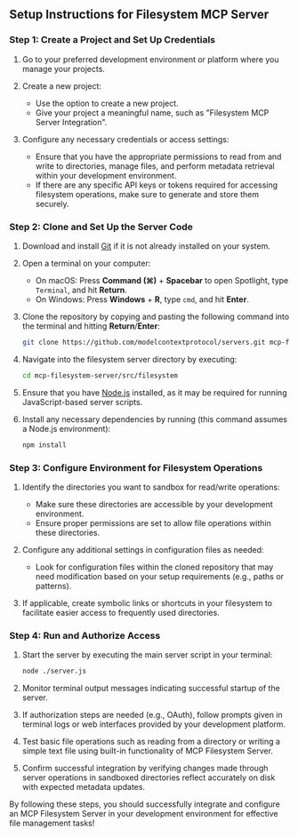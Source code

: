 ## Setup Instructions for Filesystem MCP Server

### Step 1: Create a Project and Set Up Credentials

1. Go to your preferred development environment or platform where you manage your projects.

2. Create a new project:
   - Use the option to create a new project.
   - Give your project a meaningful name, such as "Filesystem MCP Server Integration".

3. Configure any necessary credentials or access settings:
   - Ensure that you have the appropriate permissions to read from and write to directories, manage files, and perform metadata retrieval within your development environment.
   - If there are any specific API keys or tokens required for accessing filesystem operations, make sure to generate and store them securely.

### Step 2: Clone and Set Up the Server Code

1. Download and install [Git](https://git-scm.com/downloads) if it is not already installed on your system.

2. Open a terminal on your computer:
   - On macOS: Press **Command (⌘)** + **Spacebar** to open Spotlight, type `Terminal`, and hit **Return**.
   - On Windows: Press **Windows** + **R**, type `cmd`, and hit **Enter**.

3. Clone the repository by copying and pasting the following command into the terminal and hitting **Return**/**Enter**:
   ```bash
   git clone https://github.com/modelcontextprotocol/servers.git mcp-filesystem-server
   ```

4. Navigate into the filesystem server directory by executing:
   ```bash
   cd mcp-filesystem-server/src/filesystem
   ```

5. Ensure that you have [Node.js](https://nodejs.org/) installed, as it may be required for running JavaScript-based server scripts.

6. Install any necessary dependencies by running (this command assumes a Node.js environment):
   ```bash
   npm install
   ```

### Step 3: Configure Environment for Filesystem Operations

1. Identify the directories you want to sandbox for read/write operations:
    - Make sure these directories are accessible by your development environment.
    - Ensure proper permissions are set to allow file operations within these directories.

2. Configure any additional settings in configuration files as needed:
    - Look for configuration files within the cloned repository that may need modification based on your setup requirements (e.g., paths or patterns).

3. If applicable, create symbolic links or shortcuts in your filesystem to facilitate easier access to frequently used directories.

### Step 4: Run and Authorize Access

1. Start the server by executing the main server script in your terminal:
    ```bash
    node ./server.js
    ```
   
2. Monitor terminal output messages indicating successful startup of the server.

3. If authorization steps are needed (e.g., OAuth), follow prompts given in terminal logs or web interfaces provided by your development platform.

4. Test basic file operations such as reading from a directory or writing a simple text file using built-in functionality of MCP Filesystem Server.

5. Confirm successful integration by verifying changes made through server operations in sandboxed directories reflect accurately on disk with expected metadata updates.

By following these steps, you should successfully integrate and configure an MCP Filesystem Server in your development environment for effective file management tasks!